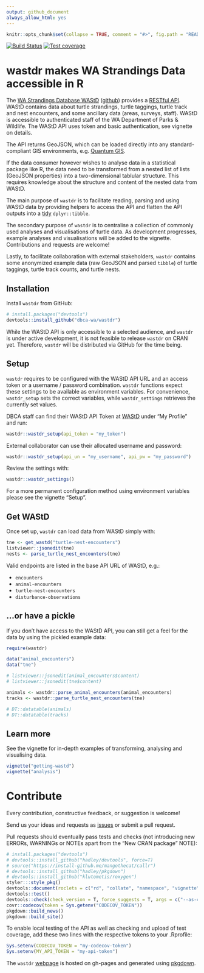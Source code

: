 ```yaml
---
output: github_document
always_allow_html: yes
---
```


```r
knitr::opts_chunk$set(collapse = TRUE, comment = "#>", fig.path = "README-")
```

[![Build Status](https://travis-ci.org/dbca-wa/wastdr.svg?branch=master)](https://travis-ci.org/dbca-wa/wastdr)
[![Test coverage](https://codecov.io/gh/dbca-wa/wastdr/branch/master/graph/badge.svg)](https://codecov.io/gh/dbca-wa/wastdr)

# wastdr makes WA Strandings Data accessible in R

The [WA Strandings Database WAStD](https://tsc.dbca.wa.gov.au/) 
([github](https://github.com/dbca-wa/wastd/)) 
provides a [RESTful API](https://tsc.dbca.wa.gov.au/api/1/). 
WAStD contains data about turtle strandings, turtle taggings, turtle track 
and nest encounters, and some ancillary data (areas, surveys, staff).
WAStD is accessible to authenticated staff of the WA Department of Parks & Wildlife.
The WAStD API uses token and basic authentication, see vignette on details.

The API returns GeoJSON, which can be loaded directly into any standard-compliant
GIS environments, e.g. [Quantum GIS](http://www.qgis.org/en/site/).

If the data consumer however wishes to analyse data in a statistical package like
R, the data need to be transformed from a nested list of lists (GeoJSON properties) 
into a two-dimensional tablular structure. This requires knowledge about the 
structure and content of the nested data from WAStD.

The main purpose of `wastdr` is to facilitate reading, parsing and using WAStD data
by providing helpers to access the API and flatten the API outputs into a 
[tidy](http://vita.had.co.nz/papers/tidy-data.html) `dplyr::tibble`.

The secondary purpose of `wastdr` is to centralise a collection of commonly used
analyses and visualisations of turtle data.
As development progresses, example analyses and visualisations will be added to 
the vignette. Contributions and requests are welcome!

Lastly, to facilitate collaboration with external stakeholders, `wastdr` contains
some anonymized example data (raw GeoJSON and parsed `tibble`) of turtle taggings, 
turtle track counts, and turtle nests.

## Installation

Install `wastdr` from GitHub:

```r
# install.packages("devtools")
devtools::install_github("dbca-wa/wastdr")
```

While the WAStD API is only accessible to a selected audience, and `wastdr` is
under active development, it is not feasible to release `wastdr` on CRAN yet.
Therefore, `wastdr` will be distributed via GitHub for the time being.

## Setup
`wastdr` requires to be configured with the WAStD API URL and an access token or 
a username / password combination.
`wastdr` functions expect these settings to be available as environment variables.
For convenience, `wastdr_setup` sets the correct variables, while 
`wastdr_settings` retrieves the currently set values.

DBCA staff can find their WAStD API Token at [WAStD](https://tsc.dbca.wa.gov.au/) 
under "My Profile" and run:

```r
wastdr::wastdr_setup(api_token = "my_token")
```

External collaborator can use their allocated username and password:

```r
wastdr::wastdr_setup(api_un = "my_username", api_pw = "my_password")
```

Review the settings with:

```r
wastdr::wastdr_settings()
```

For a more permanent configuration method using environment variables please see the vignette "Setup".

## Get WAStD
Once set up, `wastdr` can load data from WAStD simply with:

```r
tne <- get_wastd("turtle-nest-encounters")
listviewer::jsonedit(tne)
nests <- parse_turtle_nest_encounters(tne)
```

Valid endpoints are listed in the base API URL of WAStD, e.g.:

* `encounters`
* `animal-encounters`
* `turtle-nest-encounters`
* `disturbance-observations`

## ...or have a pickle
If you don't have access to the WAStD API, you can still get a feel for the data
by using the pickled example data:

```r
require(wastdr)

data("animal_encounters")
data("tne")

# listviewer::jsonedit(animal_encounters$content)
# listviewer::jsonedit(tne$content)

animals <- wastdr::parse_animal_encounters(animal_encounters)
tracks <- wastdr::parse_turtle_nest_encounters(tne)

# DT::datatable(animals)
# DT::datatable(tracks)
```

## Learn more
See the vignette for in-depth examples of transforming, analysing and visualising data.

```r
vignette("getting-wastd")
vignette("analysis")
```

# Contribute
Every contribution, constructive feedback, or suggestion is welcome! 

Send us your ideas and requests as [issues](https://github.com/dbca-wa/wastdr/issues) 
or submit a pull request.

Pull requests should eventually pass tests and checks (not introducing new 
ERRORs, WARNINGs or NOTEs apart from the "New CRAN package" NOTE):

```r
# install.packages("devtools")
# devtools::install_github("hadley/devtools", force=T)
# source("https://install-github.me/mangothecat/callr")
# devtools::install_github("hadley/pkgdown")
# devtools::install_github("klutometis/roxygen")
styler:::style_pkg()
devtools::document(roclets = c("rd", "collate", "namespace", "vignette"))
devtools::test()
devtools::check(check_version = T, force_suggests = T, args = c("--as-cran", "--timings"))
covr::codecov(token = Sys.getenv("CODECOV_TOKEN"))
pkgdown::build_news()
pkgdown::build_site()
```

To enable local testing of the API as well as checking and upload of test 
coverage, add these two lines with the respective tokens to your .Rprofile:

```r
Sys.setenv(CODECOV_TOKEN = "my-codecov-token")
Sys.setenv(MY_API_TOKEN = "my-api-token")
```

The `wastdr` [webpage](https://dbca-wa.github.io/wastdr/) is hosted on
gh-pages and generated using [pkgdown](https://github.com/hadley/pkgdown).

